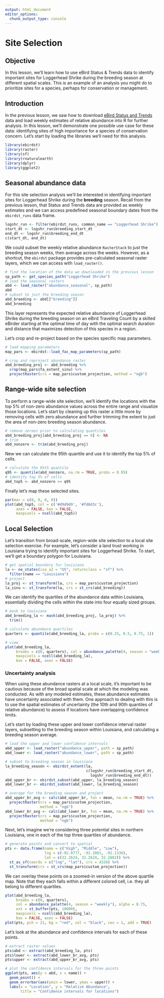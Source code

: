 ```yaml
---
output: html_document
editor_options: 
  chunk_output_type: console
---
```


# Site Selection

## Objective {#site-objective}

In this lesson, we'll learn how to use eBird Status & Trends data to identify important sites for Loggerhead Shrike during the breeding season at different spatial scales. This is an example of an analysis you might do to prioritize sites for a species, perhaps for conservation or management.

## Introduction {#site-intro}

In the previous lesson, we saw how to download [eBird Status and Trends](https://ebird.org/science/status-and-trends) data and load weekly estimates of relative abundance into R for further analysis. In this lesson, we'll demonstrate one possible use case for these data: identifying sites of high importance for a species of conservation concern. Let's start by loading the libraries we'll need for this analysis.

```r
library(ebirdst)
library(raster)
library(sf)
library(rnaturalearth)
library(dplyr)
library(ggplot2)
```

## Seasonal abundance data {#site-seasonal}

For this site selection analysis we'll be interested in identifying important sites for Loggerhead Shrike during the **breeding** season. Recall from the previous lesson, that Status and Trends data are provided as weekly estimates and we can access predefined seasonal boundary dates from the `ebirdst_runs` data frame.

```r
logshr_run <- filter(ebirdst_runs, common_name == "Loggerhead Shrike")
start_dt <- logshr_run$breeding_start_dt
end_dt <- logshr_run$breeding_end_dt
c(start_dt, end_dt)
```

We could subset the weekly relative abundance `RasterStack` to just the breeding season weeks, then average across the weeks. However, as a shortcut, the `ebirdst` package provides pre-calculated seasonal raster layers, which we can access with `load_raster()`.

```r
# find the location of the data we downloaded in the previous lesson
sp_path <- get_species_path("Loggerhead Shrike")
# load the seasonal rasters
abd <- load_raster("abundance_seasonal", sp_path)
abd
# subset to just the breeding season
abd_breeding <- abd[["breeding"]]
abd_breeding
```

This layer represents the expected relative abundance of Loggerhead Shrike during the breeding season on an eBird Traveling Count by a skilled eBirder starting at the optimal time of day with the optimal search duration and distance that maximizes detection of this species in a region.

Let's crop and re-project based on the species specific map parameters.

```r
# load mapping parameters
map_pars <- ebirdst::load_fac_map_parameters(sp_path)

# crop and reproject abundance raster
abd_breeding_proj <- abd_breeding %>% 
  crop(map_pars$fa_extent_sinu) %>% 
  projectRaster(crs = map_pars$custom_projection, method = "ngb")
```

## Range-wide site selection {#site-rangewide}

To perform a range-wide site selection, we'll identify the locations with the top 5% of non-zero abundance values across the entire range and visualize those locations. Let's start by cleaning up this raster a little more by removing cells with zero abundance and further trimming the extent to just the area of non-zero breeding season abundance.

```r
# remove zeroes prior to calculating quantiles
abd_breeding_proj[abd_breeding_proj == 0] <- NA
# trim 
abd_nonzero <- trim(abd_breeding_proj)
```

New we can calculate the 95th quantile and use it to identify the top 5% of cells.

```r
# calculate the 95th quantile
q95 <- quantile(abd_nonzero, na.rm = TRUE, probs = 0.95)
# identify top 5% of cells
abd_top5 <- abd_nonzero >= q95
```

Finally let's map these selected sites.

```r
par(mar = c(0, 0, 0, 0))
plot(abd_top5, col = c('#d9d9d9', '#fd8d3c'), 
     axes = FALSE, box = FALSE,
     maxpixels = ncell(abd_top5))
```

## Local Selection {#site-local}

Let's transition from broad-scale, region-wide site selection to a local site selection exercise. For example, let's consider a land trust working in Louisiana trying to identify important sites for Loggerhead Shrike. To start, we'll get a boundary polygon for Louisiana.

```r
# get spatial boundary for louisiana
la <- ne_states(iso_a2 = "US", returnclass = "sf") %>% 
  filter(name == "Louisiana")
# project
la_proj <- st_transform(la, crs = map_pars$custom_projection)
la_sinu <- st_transform(la, crs = st_crs(abd_breeding))
```

We can identify the quartiles of the abundance data within Louisiana, essentially dividing the cells within the state into four equally sized groups.

```r
# mask to louisiana
abd_breeding_la <- mask(abd_breeding_proj, la_proj) %>% 
  trim()

# calculate abundance quartiles
quarters <- quantile(abd_breeding_la, probs = c(0.25, 0.5, 0.75, 1))

# view
plot(abd_breeding_la, 
     breaks = c(0, quarters), col = abundance_palette(4, season = "weekly"),
     maxpixels = ncell(abd_breeding_la),
     box = FALSE, axes = FALSE)
```

### Uncertainty analysis {#site-local-uncertainty}

When using these abundance rasters at a local scale, it's important to be cautious because of the broad spatial scale at which the modeling was conducted. As with any modeled estimates, these abundance estimates have uncertainty associated with them. One approach to dealing with this is to use the spatial estimates of uncertainty (the 10th and 90th quantiles of relative abundance) to assess if locations have overlapping confidence limits.

Let's start by loading these upper and lower confidence interval raster layers, subsetting to the breeding season within Louisiana, and calculating a breeding season average. 

```r
# load the upper and lower confidence intervals
abd_upper <- load_raster("abundance_upper", path = sp_path)
abd_lower <- load_raster("abundance_lower", path = sp_path)

# subset to breeding season in louisiana
la_breeding_season <- ebirdst_extent(la, 
                                     c(logshr_run$breeding_start_dt,
                                       logshr_run$breeding_end_dt))
abd_upper_br <- ebirdst_subset(abd_upper, la_breeding_season)
abd_lower_br <- ebirdst_subset(abd_lower, la_breeding_season)

# average for the breeding season and project
abd_upper_br_avg <- calc(abd_upper_br, fun = mean, na.rm = TRUE) %>% 
  projectRaster(crs = map_pars$custom_projection,
                method = "ngb")
abd_lower_br_avg <- calc(abd_lower_br, fun = mean, na.rm = TRUE) %>% 
  projectRaster(crs = map_pars$custom_projection,
                method = "ngb")
```

Next, let's imagine we're considering three potential sites in northern Louisiana, one in each of the top three quartiles of abundance.

```r
# generate points and convert to spatial
pts <- data.frame(name = c("High", "Middle", "Low"),
                  lng = c(-92.0777, -92.1081, -92.1336),
                  lat = c(32.2624, 32.2624, 32.2882)) %>% 
  st_as_sf(coords = c("lng", "lat"), crs = 4326) %>% 
  st_transform(crs = st_crs(map_pars$custom_projection))
```

We can overlay these points on a zoomed-in version of the above quartile map. Note that they each falls within a different colored cell, i.e. they all belong to different quartiles.

```r
plot(abd_breeding_la, 
     breaks = c(0, quarters), 
     col = abundance_palette(4, season = "weekly"), alpha = 0.75,
     ext = st_buffer(pts, 10000), 
     maxpixels = ncell(abd_breeding_la),
     box = FALSE, axes = FALSE)
plot(pts, pch = 21, bg = "red", col = "black", cex = 1, add = TRUE)
```

Let's look at the abundance and confidence intervals for each of these points.

```r
# extract raster values
pts$abd <- extract(abd_breeding_la, pts)
pts$lower <- extract(abd_lower_br_avg, pts)
pts$upper <- extract(abd_upper_br_avg, pts)

# plot the confidence intervals for the three points
ggplot(pts, aes(y = abd, x = name)) +
  geom_point() + 
  geom_errorbar(aes(ymin = lower, ymax = upper)) +
  labs(x = "Location", y = "Relative Abundance",
       title = "Confidence intervals for locations")
```